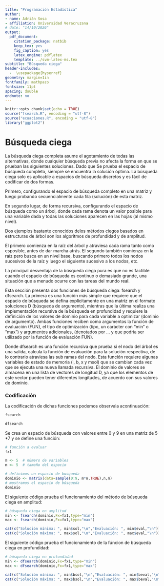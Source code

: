 ```yaml
---
title: "Programación Estadística"
author:
- name: Adrián Sosa
- affiliation: Universidad Veracruzana
# date: "14/10/2020"
output:
  pdf_document:
    citation_package: natbib
    keep_tex: yes
    fig_caption: yes
    latex_engine: pdflatex
    template: ../svm-latex-ms.tex
subtitle: "Búsqueda ciega"
header-includes:
  -  \usepackage{hyperref}
geometry: margin=1in
fontfamily: mathpazo
fontsize: 11pt
spacing: double
endnote: no
---
```


```r
knitr::opts_chunk$set(echo = TRUE)
source("fsearch.R", encoding = "utf-8")
source("ecuaciones.R", encoding = "utf-8")
library("ggplot2")
```

# Búsqueda ciega

La búsqueda ciega completa asume el agotamiento de todas las alternativas, 
donde cualquier búsqueda previa no afecta la forma en que se prueban las siguientes 
soluciones. Dado que Se prueba el espacio de búsqueda completo, siempre se encuentra la solución óptima. La búsqueda ciega solo es aplicable a espacios de búsqueda discretos y es fácil de codificar de dos formas. 

Primero, configurando el espacio de búsqueda completo en una matriz y luego probando secuencialmente cada fila (solución) de esta matriz. 

En segundo lugar, de forma recursiva, configurando el espacio de búsqueda como un árbol, donde cada rama denota un valor posible para una variable dada y todas las soluciones aparecen en las hojas (al mismo nivel). 

Dos ejemplos bastante conocidos delos métodos ciegos basados en estructuras de árbol son los algoritmos de profundidad y de amplitud.

El primero comienza en la raíz del árbol y atraviesa cada rama tanto como esposible, antes de dar marcha atrás. El segundo también comienza en la raíz pero busca en un nivel base, buscando primero todos los nodos sucesivos de la raíz y luego el siguiente sucesivo a los nodos, etc.

La principal desventaja de la búsqueda ciega pura es que no es factible cuando el espacio de búsqueda es continuo o demasiado grande, una situación que a menudo ocurre con las tareas del mundo real. 

Esta sección presenta dos funciones de búsqueda ciega: fsearch y dfsearch. La primera es una función más simple que requiere que el espacio de búsqueda se defina explícitamente en una matriz en el formato soluciones D (búsqueda de argumento), mientras que la última realiza una implementación recursiva de la búsqueda en profundidad y requiere la definición de los valores de dominio para cada variable a optimizar (dominio de argumento). Ambas funciones reciben como argumentos la función de evaluación (FUN), el tipo de optimización (tipo, un carácter con "min" o "max") y argumentos adicionales, (denotados por ... y que podría ser utilizado por la función de evaluación FUN). 

Donde dfsearch es una función recursiva que prueba si el nodo del árbol es una salida, calcula la función de evaluación para la solución respectiva, de lo contrario atraviesa las sub ramas del nodo. Esta función requiere algunas variables de estado de memoria (l, b, x	y msol) que se cambian cada vez que se ejecuta una nueva llamada recursiva. El dominio	de valores se almacena en una lista de vectores de longitud D, ya que los elementos de este vector pueden tener diferentes longitudes, de acuerdo con sus valores de dominio.



\newpage
### Codificación
La codificación de dichas funciones podemos observala acontinuación:

```r
fsearch
```


```r
dfsearch 
```
Se crea un espacio de búsqueda con valores entre 0 y 9 en una matriz de 5 *7 y se define una función:
```r
# función a evaluar
fx1

m <- 5  # número de variables
n <- 5  # tamaño del espacio

# definimos un espacio de busqueda
dominio <- matrix(data=sample(0:9, m*n,TRUE),n,m)
# mostramos el espacio de búsqueda
dominio
```


El siguiente código prueba el funcionamiento del método de búsqueda ciega en amplitud:

```r
# búsqueda ciega en amplitud
min <- fsearch(dominio,Fx=fx1,type="min")
max <- fsearch(dominio,Fx=fx1,type="max")
```


```r
cat(c("Solución mínima: ", min$sol,"\n","Evaluación: ", min$eval,"\n"))
cat(c("Solución máxima: ", max$sol,"\n","Evaluación: ", max$eval,"\n"))
```
El siguiente código prueba el funcionamiento de la fúncion de búsqueda ciega en profundidad:

```r
# búsqueda ciega en profundidad
min <- dfsearch(dominio,Fx=fx1,type="min")
max <- dfsearch(dominio,Fx=fx1,type="max")
```
```r
cat(c("Solución mínima: ", min$bsol,"\n","Evaluación: ", min$beval,"\n"))
cat(c("Solución máxima: ", max$bsol,"\n","Evaluación: ", max$beval,"\n"))
```

